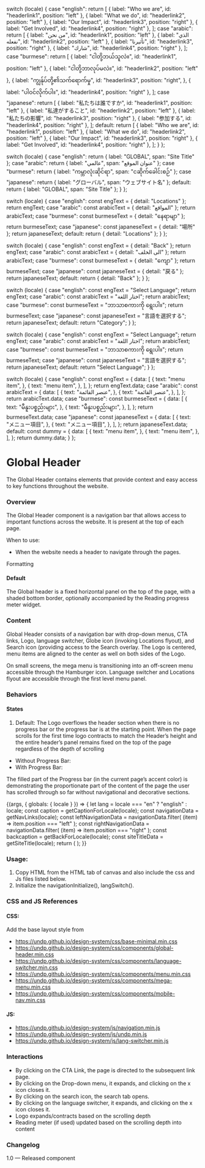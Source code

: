 
  switch (locale) {
    case "english":
      return [
        { label: "Who we are", id: "headerlink1", position: "left" },
        { label: "What we do", id: "headerlink2", position: "left" },
        { label: "Our Impact", id: "headerlink3", position: "right" },
        { label: "Get Involved", id: "headerlink4", position: "right" },
      ];
    case "arabic":
      return [
        { label: "من نحن", id: "headerlink1", position: "left" },
        { label: "الذي نفعله", id: "headerlink2", position: "left" },
        { label: "تأثيرنا", id: "headerlink3", position: "right" },
        { label: "شارك", id: "headerlink4", position: "right" },
      ];
    case "burmese":
      return [
        { label: "ငါတို့ဘယ်သူလဲ။", id: "headerlink1", position: "left" },
        { label: "ငါတို့ဘာလုပ်မလဲ။", id: "headerlink2", position: "left" },
        {
          label: "ကျွန်ုပ်တို့၏သက်ရောက်မှု",
          id: "headerlink3",
          position: "right",
        },
        { label: "ပါဝင်လိုက်ပါ။", id: "headerlink4", position: "right" },
      ];
    case "japanese":
      return [
        { label: "私たちは誰ですか", id: "headerlink1", position: "left" },
        { label: "私達がすること", id: "headerlink2", position: "left" },
        { label: "私たちの影響", id: "headerlink3", position: "right" },
        { label: "参加する", id: "headerlink4", position: "right" },
      ];
    default:
      return [
        { label: "Who we are", id: "headerlink1", position: "left" },
        { label: "What we do", id: "headerlink2", position: "left" },
        { label: "Our Impact", id: "headerlink3", position: "right" },
        { label: "Get Involved", id: "headerlink4", position: "right" },
      ];
  }
};

  switch (locale) {
    case "english":
      return { label: "GLOBAL", span: "Site Title" };
    case "arabic":
      return { label: "عالمي", span: "عنوان الموقع" };
    case "burmese":
      return { label: "ကမ္ဘာလုံးဆိုင်ရာ", span: "ငဆိုက်ခေါင်းစဉ်" };
    case "japanese":
      return { label: "グローバル", span: "ウェブサイト名" };
    default:
      return { label: "GLOBAL", span: "Site Title" };
  }
};

  switch (locale) {
    case "english":
      const engText = { detail: "Locations" };
      return engText;
    case "arabic":
      const arabicText = { detail: "المواقع" };
      return arabicText;
    case "burmese":
      const burmeseText = { detail: "နေရာမျာ" };
      return burmeseText;
    case "japanese":
      const japaneseText = { detail: "場所" };
      return japaneseText;
    default:
      return { detail: "Locations" };
  }
};

  switch (locale) {
    case "english":
      const engText = { detail: "Back" };
      return engText;
    case "arabic":
      const arabicText = { detail: "الى الخلف" };
      return arabicText;
    case "burmese":
      const burmeseText = { detail: "ကျော" };
      return burmeseText;
    case "japanese":
      const japaneseText = { detail: "戻る" };
      return japaneseText;
    default:
      return { detail: "Back" };
  }
};

  switch (locale) {
    case "english":
      const engText = "Select Language";
      return engText;
    case "arabic":
      const arabicText = "اختار اللغة";
      return arabicText;
    case "burmese":
      const burmeseText = "ဘာသာစကားကို ရွေးပါ။";
      return burmeseText;
    case "japanese":
      const japaneseText = "言語を選択する";
      return japaneseText;
    default:
      return "Category";
  }
};

  switch (locale) {
    case "english":
      const engText = "Select Language";
      return engText;
    case "arabic":
      const arabicText = "اختار اللغة";
      return arabicText;
    case "burmese":
      const burmeseText = "ဘာသာစကားကို ရွေးပါ။";
      return burmeseText;
    case "japanese":
      const japaneseText = "言語を選択する";
      return japaneseText;
    default:
      return "Select Language";
  }
};

  switch (locale) {
    case "english":
      const engText = {
        data: [
          {
            text: "menu item",
          },
          {
            text: "menu item",
          },
        ],
      };
      return engText.data;
    case "arabic":
      const arabicText = {
        data: [
          {
            text: "عنصر القائمة",
          },
          {
            text: "عنصر القائمة",
          },
        ],
      };
      return arabicText.data;
    case "burmese":
      const burmeseText = {
        data: [
          {
            text: "မီနူးပစ္စည်းများ",
          },
          {
            text: "မီနူးပစ္စည်းများ",
          },
        ],
      };
      return burmeseText.data;
    case "japanese":
      const japaneseText = {
        data: [
          {
            text: "メニュー項目",
          },
          {
            text: "メニュー項目",
          },
        ],
      };
      return japaneseText.data;
    default:
      const dummy = {
        data: [
          {
            text: "menu item",
          },
          {
            text: "menu item",
          },
        ],
      };
      return dummy.data;
  }
};

<Meta title="Components/Navigation components/Main navigation/Global header" />

<style>{`
  iframe {
    min-height: 400px;
  }
`}</style>

# Global Header

The Global Header contains elements that provide context and easy access to key functions throughout the website.

### Overview

The Global Header component is a navigation bar that allows access to important functions across the website. It is present at the top of each page.

When to use:

- When the website needs a header to navigate through the pages.

Formatting

#### Default

The Global header is a fixed horizontal panel on the top of the page, with a shaded bottom border, optionally accompanied by the Reading progress meter widget.

### Content

Global Header consists of a navigation bar with drop-down menus, CTA links, Logo, language switcher, Globe icon (invoking Locations flyout), and Search icon (providing access to the Search overlay. The Logo is centered, menu items are aligned to the center as well on both sides of the Logo.

On small screens, the mega menu is transitioning into an off-screen menu accessible through the Hamburger icon. Language switcher and Locations flyout are accessible through the first level menu panel.

### Behaviors

#### States

1. Default: The Logo overflows the header section when there is no progress bar or the progress bar is at the starting point. When the page scrolls for the first time logo contracts to match the Header’s height and the entire header’s panel remains fixed on the top of the page regardless of the depth of scrolling

- Without Progress Bar:
- With Progress Bar:

The filled part of the Progress bar (in the current page’s accent color) is demonstrating the proportionate part of the content of the page the user has scrolled through so far without navigational and decorative sections.

<Canvas>
  <Story
    name="Global header"
    parameters={{
      layout: "fullscreen",
      docs: {
        inlineStories: false,
        iframeHeight: "100%",
      },
      chromatic: { viewports: process.env.CHROMATIC_VIEWPORTS },
    }}
  >
    {(args, { globals: { locale } }) => {
      let lang = locale === "en" ? "english" : locale;
      const caption = getCaptionForLocale(locale);
      const navigationData = getNavLinks(locale);
      const leftNavigationData = navigationData.filter(
        (item) => item.position === "left"
      );
      const rightNavigationData = navigationData.filter(
        (item) => item.position === "right"
      );
      const backcaption = getBackForLocale(locale);
      const siteTitleData = getSiteTitle(locale);
      return (
        <GlobalHeader
          siteTitleData={siteTitleData}
          backcaption={backcaption}
          locale={locale}
          leftNavigationData={leftNavigationData}
          navigationData={navigationData}
          rightNavigationData={rightNavigationData}
          menuData={menuData(locale)}
          languageswitcherData={Languageswitcher(locale)}
          text={caption}
          locationData={getLocationDataForLocale(locale)}
          langSelect={getSelectlanguage(locale)}
        ></GlobalHeader>
      );
    }}
  </Story>
</Canvas>

### Usage:

1. Copy HTML from the HTML tab of canvas and also include the css and Js files listed below.
2. Initialize the navigationInitialize(), langSwitch().

### CSS and JS References

#### CSS:

Add the base layout style from

- https://undp.github.io/design-system/css/base-minimal.min.css
- https://undp.github.io/design-system/css/components/global-header.min.css
- https://undp.github.io/design-system/css/components/language-switcher.min.css
- https://undp.github.io/design-system/css/components/menu.min.css
- https://undp.github.io/design-system/css/components/mega-menu.min.css
- https://undp.github.io/design-system/css/components/mobile-nav.min.css

#### JS:

- https://undp.github.io/design-system/js/navigation.min.js
- https://undp.github.io/design-system/js/undp.min.js
- https://undp.github.io/design-system/js/lang-switcher.min.js

### Interactions

- By clicking on the CTA Link, the page is directed to the subsequent link page.
- By clicking on the Drop-down menu, it expands, and clicking on the x icon closes it.
- By clicking on the search icon, the search tab opens.
- By clicking on the language switcher, it expands, and clicking on the x icon closes it.
- Logo expands/contracts based on the scrolling depth
- Reading meter (if used) updated based on the scrolling depth into content

### Changelog

1.0 — Released component
